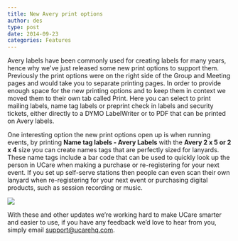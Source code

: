 ```yaml
---
title: New Avery print options
author: des
type: post
date: 2014-09-23
categories: Features
---
```


Avery labels have been commonly used for creating labels for many years, hence why we've just released some new print options to support them. Previously the print options were on the right side of the Group and Meeting pages and would take you to separate printing pages. In order to provide enough space for the new printing options and to keep them in context we moved them to their own tab called Print. Here you can select to print mailing labels, name tag labels or preprint check in labels and security tickets, either directly to a DYMO LabelWriter or to PDF that can be printed on Avery labels.

One interesting option the new print options open up is when running events, by printing **Name tag labels - Avery Labels** with the **Avery 2 x 5 or 2 x 4** size you can create names tags that are perfectly sized for lanyards. These name tags include a bar code that can be used to quickly look up the person in UCare when making a purchase or re-registering for your next event. If you set up self-serve stations then people can even scan their own lanyard when re-registering for your next event or purchasing digital products, such as session recording or music.

![](meetings.print_.png)

With these and other updates we’re working hard to make UCare smarter and easier to use, if you have any feedback we’d love to hear from you, simply email support@ucarehq.com.
